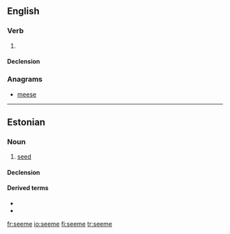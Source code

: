 ==English==

===Verb===
{{infl|en|verb}}

# {{obsolete spelling of|seem}}

====Declension====
{{rfinfl|lang=et|type=declension}}

===Anagrams===
* [[meese#English|meese]]

----

==Estonian==

===Noun===
{{et-noun|seemne|seemet}}

# [[seed]]

====Declension====
{{et-basic-decl|seemne|seemet|seemnete|seemneid|seemnei}}

====Derived terms====
* {{l|et|seemnepurse}}
* {{l|et|seemnevedelik}}

[[fr:seeme]]
[[io:seeme]]
[[fi:seeme]]
[[tr:seeme]]